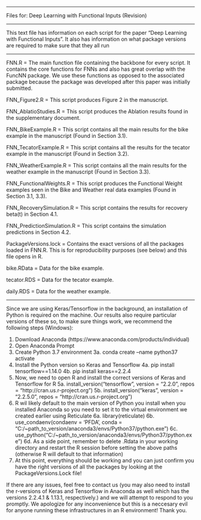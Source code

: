 ---------------------------------------------------------------

Files for: Deep Learning with Functional Inputs (Revision)

---------------------------------------------------------------

This text file has information on each script for the paper "Deep Learning with Functional Inputs". It also has information on what package versions are required to make sure that they all run

---------------------------------------------------------------

FNN.R = The main function file containing the backbone for every script. It contains the core functions for FNNs and also has great overlap with the FuncNN package. We use these functions as opposed to the associated package because the package was developed after this paper was initially submitted.

FNN_Figure2.R = This script produces Figure 2 in the manuscript.

FNN_AblatioStudies.R = This script produces the Ablation results found in the supplementary document.

FNN_BikeExample.R = This script contains all the main results for the bike example in the manuscript (Found in Section 3.1).

FNN_TecatorExample.R = This script contains all the results for the tecator example in the manuscript (Found in Section 3.2).

FNN_WeatherExample.R = This script contains all the main results for the weather example in the manuscript (Found in Section 3.3).

FNN_FunctionalWeights.R = This script produces the Functional Weight examples seen in the Bike and Weather real data examples (Found in Section 3.1, 3.3).

FNN_RecoverySimulation.R = This script contains the results for recovery beta(t) in Section 4.1.

FNN_PredictionSimulation.R = This script contains the simulation predictions in Section 4.2.

PackageVersions.lock = Contains the exact versions of all the packages loaded in FNN.R. This is for reproducibility purposes (see below) and this file opens in R.

bike.RData = Data for the bike example.

tecator.RDS = Data for the tecator example.

daily.RDS = Data for the weather example.

---------------------------------------------------------------

Since we are using Keras/Tensorflow in the background, an installation of Python is required on the machine. Our results also require particular versions of these so, to make sure things work, we recommend the following steps (Windows):

1. Download Anaconda (https://www.anaconda.com/products/individual)
2. Open Anaconda Prompt
3. Create Python 3.7 environment
3a. conda create --name python37 activate
4. Install the Python version so Keras and Tensorflow 
4a. pip install tensorflow==1.14.0 
4b. pip install keras==2.2.4
5. Now, we need to open R and install the correct versions of Keras and Tensorflow for R 
5a. install_version("tensorflow", version = "2.2.0", repos = "http://cran.us.r-project.org") 
5b. install_version("keras", version = "2.2.5.0", repos = "http://cran.us.r-project.org")
6. R wil likely default to the main version of Python you install when you installed Anaconda so you need to set it to the virtual environment we created earlier using Reticulate
6a. library(reticulate)
6b. use_condaenv(condaenv = 'PFDA', conda = "C:/~path_to_version/anaconda3/envs/Python37/python.exe")
6c. use_python("C:/~path_to_version/anaconda3/envs/Python37/python.exe")
6d. As a side point, remember to delete .Rdata in your working directory and restart the R session before setting the above paths (otherwise R will default to that information)
7. At this point, everything should be working and you can just confirm you have the right versions of all the packages by looking at the PackageVersions.Lock file!

If there are any issues, feel free to contact us (you may also need to install the r-versions of Keras and Tensorflow in Anaconda as well which has the versions 2.2.4.1 & 1.13.1, respectively.) and we
will attempt to respond to you promptly. We apologize for any inconvenience but this is a neccesary evil for anyone running these infrastructures in an R environment! Thank you.
